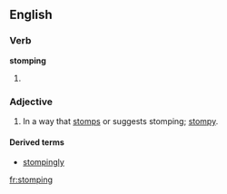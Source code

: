 ==English==
===Verb===
'''stomping'''
# {{present participle of|[[stomp]]}}

===Adjective===
{{en-adj}}

# In a way that [[stomp]]s or suggests stomping; [[stompy]].

====Derived terms====
* [[stompingly]]

[[fr:stomping]]